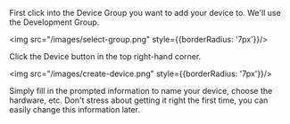 First click into the Device Group you want to add your device to. We'll use the Development Group.

<img src="/images/select-group.png" style={{borderRadius: '7px'}}/>

Click the Device button in the top right-hand corner.

<img src="/images/create-device.png" style={{borderRadius: '7px'}}/>

Simply fill in the prompted information to name your device, choose the hardware, etc. Don't stress about getting it right the first time, you can easily change this information later.